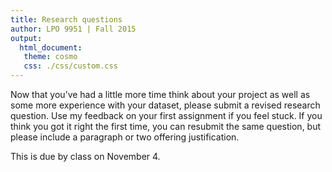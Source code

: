 ```yaml
---
title: Research questions
author: LPO 9951 | Fall 2015
output: 
  html_document:
   theme: cosmo
   css: ./css/custom.css
---
```


Now that you've had a little more time think about your project as well as some
more experience with your dataset, please submit a revised research
question. Use my feedback on your first assignment if you feel
stuck. If you think you got it right the first time, you can resubmit
the same question, but please include a paragraph or two offering
justification.

This is due by class on November 4.

<br>

